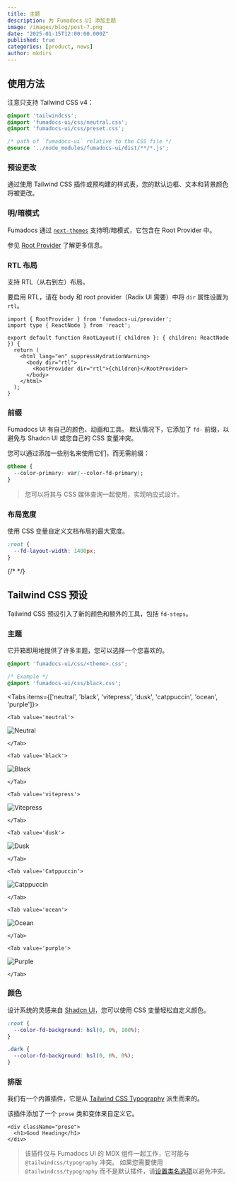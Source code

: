 ```yaml
---
title: 主题
description: 为 Fumadocs UI 添加主题
image: /images/blog/post-7.png
date: "2025-01-15T12:00:00.000Z"
published: true
categories: [product, news]
author: mkdirs
---
```


## 使用方法

注意只支持 Tailwind CSS v4：

```css title="Tailwind CSS"
@import 'tailwindcss';
@import 'fumadocs-ui/css/neutral.css';
@import 'fumadocs-ui/css/preset.css';

/* path of `fumadocs-ui` relative to the CSS file */
@source '../node_modules/fumadocs-ui/dist/**/*.js';
```

### 预设更改

通过使用 Tailwind CSS 插件或预构建的样式表，您的默认边框、文本和背景颜色将被更改。

### 明/暗模式

Fumadocs 通过 [`next-themes`](https://github.com/pacocoursey/next-themes) 支持明/暗模式，它包含在 Root Provider 中。

参见 [Root Provider](/docs/layouts/root-provider#theme-provider) 了解更多信息。

### RTL 布局

支持 RTL（从右到左）布局。

要启用 RTL，请在 body 和 root provider（Radix UI 需要）中将 `dir` 属性设置为 `rtl`。

```tsx
import { RootProvider } from 'fumadocs-ui/provider';
import type { ReactNode } from 'react';

export default function RootLayout({ children }: { children: ReactNode }) {
  return (
    <html lang="en" suppressHydrationWarning>
      <body dir="rtl">
        <RootProvider dir="rtl">{children}</RootProvider>
      </body>
    </html>
  );
}
```

### 前缀

Fumadocs UI 有自己的颜色、动画和工具。
默认情况下，它添加了 `fd-` 前缀，以避免与 Shadcn UI 或您自己的 CSS 变量冲突。

您可以通过添加一些别名来使用它们，而无需前缀：

```css title="Tailwind CSS"
@theme {
  --color-primary: var(--color-fd-primary);
}
```

> 您可以将其与 CSS 媒体查询一起使用，实现响应式设计。

### 布局宽度

使用 CSS 变量自定义文档布局的最大宽度。

```css
:root {
  --fd-layout-width: 1400px;
}
```

{/* <WidthTrigger /> */}

## Tailwind CSS 预设

Tailwind CSS 预设引入了新的颜色和额外的工具，包括 `fd-steps`。

### 主题

它开箱即用地提供了许多主题，您可以选择一个您喜欢的。

```css
@import 'fumadocs-ui/css/<theme>.css';

/* Example */
@import 'fumadocs-ui/css/black.css';
```

<Tabs items={['neutral', 'black', 'vitepress', 'dusk', 'catppuccin', 'ocean', 'purple']}>

    <Tab value='neutral'>

![Neutral](/images/docs/themes/neutral.png)

    </Tab>

    <Tab value='black'>

![Black](/images/docs/themes/black.png)

    </Tab>

    <Tab value='vitepress'>

![Vitepress](/images/docs/themes/vitepress.png)

    </Tab>

    <Tab value='dusk'>

![Dusk](/images/docs/themes/dusk.png)

    </Tab>

    <Tab value='Catppuccin'>

![Catppuccin](/images/docs/themes/catppuccin.png)

    </Tab>

    <Tab value='ocean'>

![Ocean](/images/docs/themes/ocean.png)

    </Tab>

    <Tab value='purple'>

![Purple](/images/docs/themes/purple.png)

    </Tab>

</Tabs>

### 颜色

设计系统的灵感来自 [Shadcn UI](https://ui.shadcn.com)，您可以使用 CSS 变量轻松自定义颜色。

```css title="global.css"
:root {
  --color-fd-background: hsl(0, 0%, 100%);
}

.dark {
  --color-fd-background: hsl(0, 0%, 0%);
}
```

### 排版

我们有一个内置插件，它是从 [Tailwind CSS Typography](https://tailwindcss.com/docs/typography-plugin) 派生而来的。

该插件添加了一个 `prose` 类和变体来自定义它。

```tsx
<div className="prose">
  <h1>Good Heading</h1>
</div>
```

> 该插件仅与 Fumadocs UI 的 MDX 组件一起工作，它可能与 `@tailwindcss/typography` 冲突。
> 如果您需要使用 `@tailwindcss/typography` 而不是默认插件，请[设置类名选项](https://github.com/tailwindlabs/tailwindcss-typography/blob/main/README.md#changing-the-default-class-name)以避免冲突。